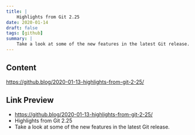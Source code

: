 ```yaml
---
title: |
    Highlights from Git 2.25
date: 2020-01-14
draft: false
tags: [github]
summary: |
    Take a look at some of the new features in the latest Git release.
---
```


## Content

https://github.blog/2020-01-13-highlights-from-git-2-25/

## Link Preview

- https://github.blog/2020-01-13-highlights-from-git-2-25/
- Highlights from Git 2.25
- Take a look at some of the new features in the latest Git release.
